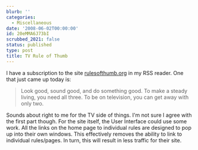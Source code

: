 ```yaml
---
blurb: ''
categories:
  - Miscellaneous
date: '2008-06-02T00:00:00'
id: 20eMMA6J73bI
scrubbed_2021: false
status: published
type: post
title: TV Rule of Thumb
---
```


I have a subscription to the site
[rulesofthumb.org](http://rulesofthumb.org/) in my RSS reader. One
that just came up today is:
> Look good, sound good, and do something good. To make a steady
> living, you need all three. To be on television, you can get away
> with only two.

Sounds about right to me for the TV side of things. I'm not sure I
agree with the first part though. For the site itself, the User
Interface could use some work. All the links on the home page to
individual rules are designed to pop up into their own windows.
This effectively removes the ability to link to individual
rules/pages. In turn, this will result in less traffic for their
site.
